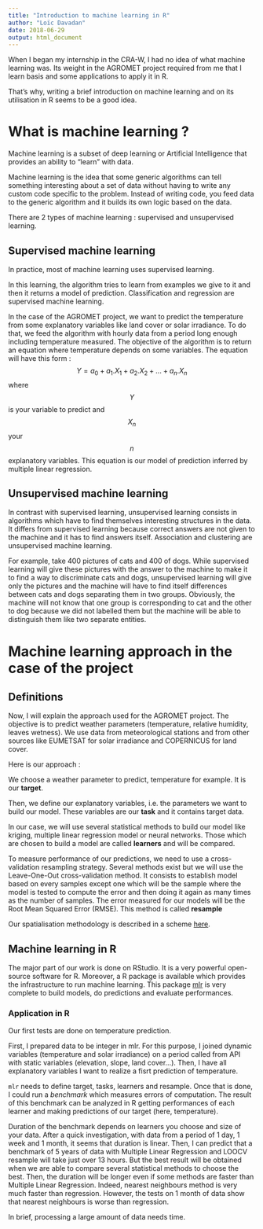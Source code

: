 ```yaml
---
title: "Introduction to machine learning in R"
author: "Loïc Davadan"
date: 2018-06-29
output: html_document
---
```


When I began my internship in the CRA-W, I had no idea of what machine learning was. Its weight in the AGROMET project required from me that I learn basis and some applications to apply it in R.

That's why, writing a brief introduction on machine learning and on its utilisation in R seems to be a good idea.

# What is machine learning ?

Machine learning is a subset of deep learning or Artificial Intelligence that provides an ability to "learn" with data.

Machine learning is the idea that some generic algorithms can tell something interesting about a set of data without  having to write any custom code specific to the problem. Instead of writing code, you feed data to the generic algorithm and it builds its own logic based on the data.

There are 2 types of machine learning : supervised and unsupervised learning.

## Supervised machine learning

In practice, most of machine learning uses supervised learning.

In this learning, the algorithm tries to learn from examples we give to it and then it returns a model of prediction. Classification and regression are supervised machine learning.

In the case of the AGROMET project, we want to predict the temperature from some explanatory variables like land cover or solar irradiance. To do that, we feed the algorithm with hourly data from a period long enough including temperature measured. The objective of the algorithm is to return an equation where temperature depends on some variables. The equation will have this form : $$Y = a_0 + a_1.X_1 + a_2.X_2 + ... + a_n.X_n$$ where $$Y$$ is your variable to predict and $$X_n$$ your $$n$$ explanatory variables. This equation is our model of prediction inferred by multiple linear regression.

## Unsupervised machine learning

In contrast with supervised learning, unsupervised learning consists in algorithms which have to find themselves interesting structures in the data. It differs from supervised learning because correct answers are not given to the machine and it has to find answers itself. Association and clustering are unsupervised machine learning.

For example, take 400 pictures of cats and 400 of dogs. While supervised learning will give these pictures with the answer to the machine to make it to find a way to discriminate cats and dogs, unsupervised learning will give only the pictures and the machine will have to find itself differences between cats and dogs separating them in two groups. Obviously, the machine will not know that one group is corresponding to cat and the other to dog because we did not labelled them but the machine will be able to distinguish them like two separate entities.

# Machine learning approach in the case of the project

## Definitions

Now, I will explain the approach used for the AGROMET project. The objective is to predict weather parameters (temperature, relative humidity, leaves wetness). We use data from meteorological stations and from other sources like EUMETSAT for solar irradiance and COPERNICUS for land cover.

Here is our approach :

We choose a weather parameter to predict, temperature for example. It is our **target**.

Then, we define our explanatory variables, i.e. the parameters we want to build our model. These variables are our **task** and it contains target data.

In our case, we will use several statistical methods to build our model like kriging, multiple linear regression model or neural networks. Those which are chosen to build a model are called **learners** and will be compared.

To measure performance of our predictions, we need to use a cross-validation resampling strategy. Several methods exist but we will use the Leave-One-Out cross-validation method. It consists to establish model based on every samples except one which will be the sample where the model is tested to compute the error and then doing it again as many times as the number of samples. The error measured for our models will be the Root Mean Squared Error (RMSE). This method is called **resample**

Our spatialisation methodology is described in a scheme [here](https://pokyah.github.io/agrometeor-methodo-spatial/assets/uml_images/spatialization-methodology.svg).

## Machine learning in R

The major part of our work is done on RStudio. It is a very powerful open-source software for R. Moreover, a R package is available which provides the infrastructure to run machine learning. This package [mlr](http://mlr-org.github.io/mlr/index.html) is very complete to build models, do predictions and evaluate performances.

### Application in R

Our first tests are done on temperature prediction.

First, I prepared data to be integer in mlr. For this purpose, I joined dynamic variables (temperature and solar irradiance) on a period called from API with static variables (elevation, slope, land cover...). Then, I have all explanatory variables I want to realize a fisrt prediction of temperature.

`mlr` needs to define target, tasks, learners and resample. Once that is done, I could run a *benchmark* which measures errors of computation. The result of this benchmark can be analyzed in R getting performances of each learner and making predictions of our target (here, temperature).

Duration of the benchmark depends on learners you choose and size of your data. After a quick investigation, with data from a period of 1 day, 1 week and 1 month, it seems that duration is linear. Then, I can predict that a benchmark of 5 years of data with Multiple Linear Regression and LOOCV resample will take just over 13 hours. But the best result will be obtained when we are able to compare several statistical methods to choose the best. Then, the duration will be longer even if some methods are faster than Multiple Linear Regression. Indeed, nearest neighbours method is very much faster than regression. However, the tests on 1 month of data show that nearest neighbours is worse than regression.

In brief, processing a large amount of data needs time.






